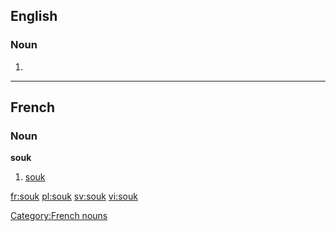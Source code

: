 ==English==
{{wikipedia}}
===Noun===
{{en-noun}}

# {{alternative spelling of|souq}}

----
==French==
===Noun===
'''souk''' {{m}}

# [[#English|souk]]

[[Category:French nouns]]

[[fr:souk]]
[[pl:souk]]
[[sv:souk]]
[[vi:souk]]